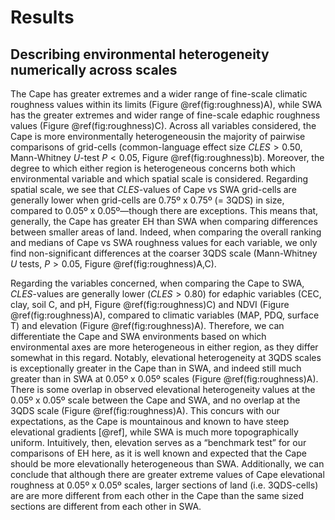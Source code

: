 # Results

## Describing environmental heterogeneity numerically across scales

The Cape has greater extremes and a wider range of fine-scale climatic roughness values within its limits (Figure \@ref(fig:roughness)A), while SWA has the greater extremes and wider range of fine-scale edaphic roughness values (Figure \@ref(fig:roughness)C).
Across all variables considered, the Cape is more environmentally heterogeneous<!--(i.e. grid-cells are more different from each of their neighbouring cells)-->in the majority of pairwise comparisons of grid-cells (common-language effect size $CLES > 0.50$, Mann-Whitney $U$-test $P < 0.05$, Figure \@ref(fig:roughness)b).
Moreover, the degree to which either region is heterogeneous concerns both which environmental variable and which spatial scale is considered. Regarding spatial scale, we see that $CLES$-values of Cape vs SWA grid-cells are generally lower when grid-cells are 0.75º x 0.75º (= 3QDS) in size, compared to 0.05º x 0.05º---though there are exceptions.
This means that, generally, the Cape has greater EH than SWA when comparing differences between smaller areas of land.
Indeed, when comparing the overall ranking and medians of Cape vs SWA roughness values for each variable, we only find non-significant differences at the coarser 3QDS scale (Mann-Whitney $U$ tests, $P > 0.05$, Figure \@ref(fig:roughness)A,C).

<!--
For elevation, there is much wider range of roughness values observed in the Cape than in SWA at finer scales (e.g. elevation, Figure \@ref(fig:roughness)B,D).
For edaphic variables, there is usually a greater range of roughness values observed in SWA (e.g. pH, Figure \@ref(fig:roughness)D).
In other words, the differences in roughness values between the two regions are most pronounced at finer scales.
-->

Regarding the variables concerned, when comparing the Cape to SWA, $CLES$-values are generally lower ($CLES > 0.80$) for edaphic variables (CEC, clay, soil C, and pH, Figure \@ref(fig:roughness)C) and NDVI (Figure \@ref(fig:roughness)A), compared to climatic variables (MAP, PDQ, surface T) and elevation (Figure \@ref(fig:roughness)A).
Therefore, we can differentiate the Cape and SWA environments based on which environmental axes are more heterogeneous in either region, as they differ somewhat in this regard.
Notably, elevational heterogeneity at 3QDS scales is exceptionally greater in the Cape than in SWA, and indeed still much greater than in SWA at 0.05º x 0.05º scales (Figure \@ref(fig:roughness)A).
There is some overlap in observed elevational heterogeneity values at the 0.05º x 0.05º scale between the Cape and SWA, and no overlap at the 3QDS scale (Figure \@ref(fig:roughness)A).
This concurs with our expectations, as the Cape is mountainous and known to have steep elevational gradients [@ref], while SWA is much more topographically uniform.
Intuitively, then, elevation serves as a "benchmark test" for our comparisons of EH here, as it is well known and expected that the Cape should be more elevationally heterogeneous than SWA.
Additionally, we can conclude that although there are greater extreme values of Cape elevational roughness at 0.05º x 0.05º scales, larger sections of land (i.e.
3QDS-cells) are are more different from each other in the Cape than the same sized sections are different from each other in SWA.

<!--TODO: interpret the similar spread of values + less-often-different-median roughness at coarser scales-->

<!--

...

Furthermore, regarding elevation, the Cape is shown here to be more rough than SWA.
But, we move from at fine scales having some overlap in the roughness values, which have relatively great spread in both regions, to much less overlap at coarser scales (where the spread of values is lesser).
This leads us to think about: overlap and spread (below).

...

There is overlap in the range of roughness values observed in the Cape and SWA for each environmental variable especially at finer spatial scales.
Also, the range of values observed is also itself greater at finer spatial scales.

...

Consulting Figure \@ref(fig:roughness)B,D:This elaborates on the overlap and spread idea from earlier, where now we can see that generally the spread of observed roughness values is more similar in magnitude between the two regions at coarser scales, and more different at finer scales.
Though this plot is illustrative only and derived from Figure \@ref(fig:roughness-violins), we can see it mirror how SWA has a greater range of roughness values in soil variables (and, Re: Figure \@ref(fig:roughness)B,D, we know a general roughness at least as high as the Cape's in those too!).

Elevation, PDQ: Cape is rougher and has a greater range of roughnesses (Figure \@ref(fig:roughness)A,C, \@ref(fig:roughness)B,D) at all scales, especially at finer scales.

Clay, soil C, pH: Extreme values of roughness observed very high in SWA.

-->
